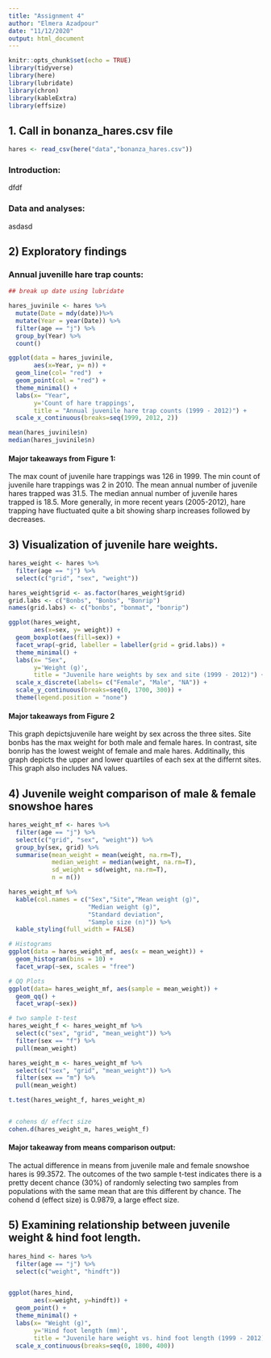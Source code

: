 ```yaml
---
title: "Assignment 4"
author: "Elmera Azadpour"
date: "11/12/2020"
output: html_document
---
```


```r
knitr::opts_chunk$set(echo = TRUE)
library(tidyverse)
library(here)
library(lubridate)
library(chron)
library(kableExtra)
library(effsize)
```

## 1. Call in bonanza_hares.csv file
```r
hares <- read_csv(here("data","bonanza_hares.csv"))
```

### Introduction:
dfdf


### Data and analyses:
asdasd

## 2) Exploratory findings
### Annual juvenille hare trap counts:
```r
## break up date using lubridate

hares_juvinile <- hares %>% 
  mutate(Date = mdy(date))%>% 
  mutate(Year = year(Date)) %>% 
  filter(age == "j") %>% 
  group_by(Year) %>% 
  count()

ggplot(data = hares_juvinile,
       aes(x=Year, y= n)) + 
  geom_line(col= "red")  +
  geom_point(col = "red") +
  theme_minimal() +
  labs(x= "Year", 
       y='Count of hare trappings', 
       title = "Annual juvenile hare trap counts (1999 - 2012)") +
  scale_x_continuous(breaks=seq(1999, 2012, 2)) 

mean(hares_juvinile$n)
median(hares_juvinile$n)
```
#### Major takeaways from Figure 1: 
The max count of juvenile hare trappings was 126 in 1999. The min count of juvenile hare trappings was 2 in 2010. The mean annual number of juvenile hares trapped was 31.5. The median annual number of juvenile hares trapped is 18.5. More generally, in more recent years (2005-2012), hare trapping have fluctuated quite a bit showing sharp increases followed by decreases. 

## 3) Visualization of juvenile hare weights.
```r
hares_weight <- hares %>% 
  filter(age == "j") %>% 
  select(c("grid", "sex", "weight")) 

hares_weight$grid <- as.factor(hares_weight$grid)
grid.labs <- c("Bonbs", "Bonbs", "Bonrip")
names(grid.labs) <- c("bonbs", "bonmat", "bonrip")

ggplot(hares_weight, 
       aes(x=sex, y= weight)) +
  geom_boxplot(aes(fill=sex)) +
  facet_wrap(~grid, labeller = labeller(grid = grid.labs)) + 
  theme_minimal() +
  labs(x= "Sex", 
       y='Weight (g)', 
       title = "Juvenile hare weights by sex and site (1999 - 2012)") +
  scale_x_discrete(labels= c("Female", "Male", "NA")) + 
  scale_y_continuous(breaks=seq(0, 1700, 300)) +
  theme(legend.position = "none")

```
#### Major takeaways from Figure 2
This graph depictsjuvenile hare weight by sex across the three sites. Site bonbs has the max  weight for both male and female hares. In contrast, site bonrip has the lowest  weight of female and male hares. Additinally, this graph depicts the upper and lower quartiles of each sex at the differnt sites. This graph also includes NA values. 

## 4) Juvenile weight comparison of male & female snowshoe hares
```r
hares_weight_mf <- hares %>% 
  filter(age == "j") %>% 
  select(c("grid", "sex", "weight")) %>% 
  group_by(sex, grid) %>% 
  summarise(mean_weight = mean(weight, na.rm=T), 
            median_weight = median(weight, na.rm=T),
            sd_weight = sd(weight, na.rm=T),
            n = n())

hares_weight_mf %>% 
  kable(col.names = c("Sex","Site","Mean weight (g)",
                      "Median weight (g)",
                      "Standard deviation",
                      "Sample size (n)")) %>% 
  kable_styling(full_width = FALSE)
```

```r
# Histograms
ggplot(data = hares_weight_mf, aes(x = mean_weight)) +
  geom_histogram(bins = 10) +
  facet_wrap(~sex, scales = "free")

# QQ Plots
ggplot(data= hares_weight_mf, aes(sample = mean_weight)) +
  geom_qq() +
  facet_wrap(~sex))

# two sample t-test
hares_weight_f <- hares_weight_mf %>% 
  select(c("sex", "grid", "mean_weight")) %>% 
  filter(sex == "f") %>% 
  pull(mean_weight)

hares_weight_m <- hares_weight_mf %>% 
  select(c("sex", "grid", "mean_weight")) %>% 
  filter(sex == "m") %>% 
  pull(mean_weight)

t.test(hares_weight_f, hares_weight_m)


# cohens d/ effect size
cohen.d(hares_weight_m, hares_weight_f)
```
#### Major takeaway from means comparison output:
The actual difference in means from juvenile male and female snowshoe hares is 99.3572. The outcomes of the two sample t-test indicates there is a pretty decent chance  (30%) of randomly selecting two samples from populations with the same mean that are this different by chance. The cohend d (effect size) is 0.9879, a large effect size. 



## 5) Examining relationship between juvenile weight & hind foot length.
```r
hares_hind <- hares %>% 
  filter(age == "j") %>% 
  select(c("weight", "hindft"))


ggplot(hares_hind, 
       aes(x=weight, y=hindft)) + 
  geom_point() +
  theme_minimal() +
  labs(x= "Weight (g)", 
       y='Hind foot length (mm)', 
       title = "Juvenile hare weight vs. hind foot length (1999 - 2012)") + 
  scale_x_continuous(breaks=seq(0, 1800, 400)) 
```

